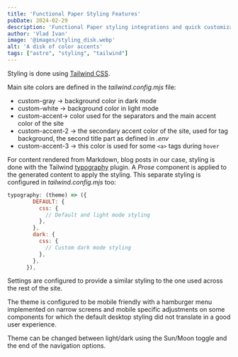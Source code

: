 ```yaml
---
title: 'Functional Paper Styling Features'
pubDate: 2024-02-29
description: 'Functional Paper styling integrations and quick customization options'
author: 'Vlad Ivan'
image: '@images/styling_disk.webp'
alt: 'A disk of color accents'
tags: ["astro", "styling", "tailwind"]
---
```

Styling is done using [Tailwind CSS](https://tailwindcss.com). 

Main site colors are defined in the *tailwind.config.mjs* file:
+ custom-gray -> background color in dark mode
+ custom-white -> background color in light mode
+ custom-accent-> color used for the separators and the main accent color of the site
+ custom-accent-2 -> the secondary accent color of the site, used for tag background, the second title part as defined in *.env*
+ custom-accent-3 -> this color is used for some `<a>` tags during `hover`

For content rendered from Markdown, blog posts in our case, styling is done with the Tailwind [typography](https://github.com/tailwindlabs/tailwindcss-typography) plugin. A *Prose* component is applied to the generated content to apply the styling. This separate styling is configured in *tailwind.config.mjs* too:
```js
typography: (theme) => ({
        DEFAULT: {
          css: {
            // Default and light mode styling
          },
        },
        dark: {
          css: {
            // Custom dark mode styling
          },
        },
      }),
```
Settings are configured to provide a similar styling to the one used across the rest of the site.

The theme is configured to be mobile friendly with a hamburger menu implemented on narrow screens and mobile specific adjustments on some components for which the default desktop styling did not translate in a good user experience.

Theme can be changed between light/dark using the Sun/Moon toggle and the end of the navigation options.